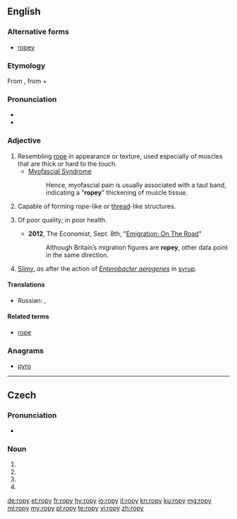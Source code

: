 ==English==

===Alternative forms===
* [[ropey]]

===Etymology===
From {{etyl|enm|en}} {{m|enm|ropy|}}, from {{m|enm|rope|}} + {{m|enm|-y|}}

===Pronunciation===
* {{IPA|/ˈɹəʊpi/|lang=en}}
* {{rhymes|əʊpi|lang=en}}

===Adjective===
{{en-adj|er|more}}

# Resembling [[rope]] in appearance or texture, used especially of muscles that are thick or hard to the touch.
#* [http://www.lifeextension.com/Protocols/Neurological/Myofascial-Syndrome/Page-01 Myofascial Syndrome]
#*: Hence, myofascial pain is usually associated with a taut band, indicating a "'''ropey'''" thickening of muscle tissue.
# Capable of forming rope-like or [[thread]]-like structures.
# {{lb|en|British|colloquial}} Of poor quality; in poor health.
#* '''2012''', The Economist, Sept. 8th, "[http://www.economist.com/node/21562230 Emigration: On The Road]"
#*: Although Britain’s migration figures are '''ropey''', other data point in the same direction.
# {{lb|en|of [[milk]] or another liquid}} [[slimy|Slimy]], ''as'' after the action of ''[[Enterobacter aerogenes]]'' in [[syrup]].

====Translations====
{{trans-top|of poor quality; in poor health}}
* Russian: {{t+|ru|скве́рный|n}}, {{t+|ru|неудовлетвори́тельный|m}}
{{trans-mid}}
{{trans-bottom}}

====Related terms====
* [[rope]]

===Anagrams===
* [[pyro#English|pyro]]

----

==Czech==

===Pronunciation===
* {{IPA|/ˈropɪ/|lang=cs}}

===Noun===
{{cs-noun form}}

# {{inflection of|ropa||gen|s|lang=cs}}
# {{inflection of|ropa||nom|p|lang=cs}}
# {{inflection of|ropa||acc|p|lang=cs}}
# {{inflection of|ropa||voc|p|lang=cs}}

[[de:ropy]]
[[et:ropy]]
[[fr:ropy]]
[[hy:ropy]]
[[io:ropy]]
[[it:ropy]]
[[kn:ropy]]
[[ku:ropy]]
[[mg:ropy]]
[[ml:ropy]]
[[my:ropy]]
[[pl:ropy]]
[[te:ropy]]
[[vi:ropy]]
[[zh:ropy]]